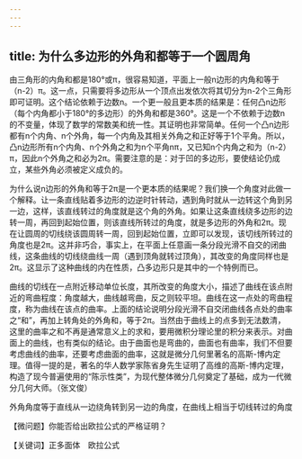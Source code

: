 ```yaml
---
---
---
```

title: 为什么多边形的外角和都等于一个圆周角
---




由三角形的内角和都是180°或π，很容易知道，平面上一般n边形的内角和等于（n-2）π。这一点，只需要将多边形从一个顶点出发依次将其切分为n-2个三角形即可证明。这个结论依赖于边数n。一个更一般且更本质的结果是：任何凸n边形（每个内角都小于180°的多边形）的外角和都是360°。这是一个不依赖于边数n的不变量，体现了数学的常数美和统一性。其证明也非常简单。任何一个凸n边形都有n个内角、n个外角，每一个内角及其相关外角之和正好等于1个平角。所以，凸n边形所有n个内角、n个外角之和为n个平角nπ，又已知n个内角之和为（n-2）π，因此n个外角之和必为2π。需要注意的是：对于凹的多边形，要使结论仍成立，某些外角必须被定义成负的。

为什么说n边形的外角和等于2π是一个更本质的结果呢？我们换一个角度对此做一个解释。让一条直线贴着多边形的边逆时针转动，遇到角时就从一边转这个角到另一边，这样，该直线转过的角度就是这个角的外角。如果让这条直线绕多边形的边转一周，再回到起始位置，则该直线所转过的角度，就是多边形的外角和2π。现在让圆周的切线绕该圆周转一周，回到起始位置，立即可以发现，该切线所转过的角度也是2π。这并非巧合，事实上，在平面上任意画一条分段光滑不自交的闭曲线，这条曲线的切线绕曲线一周（遇到顶角就转过顶角），其改变的角度同样也是2π。这显示了这种曲线的内在性质，凸多边形只是其中的一个特例而已。

曲线的切线在一点附近移动单位长度，其所改变的角度大小，描述了曲线在该点附近的弯曲程度：角度越大，曲线越弯曲，反之则较平坦。曲线在这一点处的弯曲程度，称为曲线在该点的曲率。上面的结论说明分段光滑不自交闭曲线各点处的曲率之“和”，再加上转角处的外角和，等于2π。当然由于曲线上的点多到无法数清，这里的曲率之和不再是通常意义上的求和，要用微积分理论里的积分来表示。对曲面上的曲线，也有类似的结论。由于曲面也是弯曲的，曲面也有曲率，我们不但要考虑曲线的曲率，还要考虑曲面的曲率，这就是微分几何里著名的高斯-博内定理。值得一提的是，著名的华人数学家陈省身先生证明了高维的高斯-博内定理，构造了现今普遍使用的“陈示性类”，为现代整体微分几何奠定了基础，成为一代微分几何大师。（张文俊）

外角角度等于直线从一边绕角转到另一边的角度，在曲线上相当于切线转过的角度



【微问题】你能否给出欧拉公式的严格证明？

【关键词】正多面体　欧拉公式